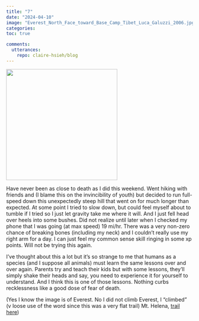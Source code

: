 ```yaml
---
title: "7"
date: "2024-04-10"
image: "Everest_North_Face_toward_Base_Camp_Tibet_Luca_Galuzzi_2006.jpg"
categories: 
toc: true

comments:
  utterances:
    repo: claire-hsieh/blog
---
```


![](Everest_North_Face_toward_Base_Camp_Tibet_Luca_Galuzzi_2006.jpg){fig-align="center" width="300"}

Have never been as close to death as I did this weekend. Went hiking with friends and (I blame this on the invincibility of youth) but decided to run full-speed down this unexpectedly steep hill that went on for much longer than expected. At some point I tried to slow down, but could feel myself about to tumble if I tried so I just let gravity take me where it will. And I just fell head over heels into some bushes. Did not realize until later when I checked my phone that I was going (at max speed) 19 mi/hr. There was a very non-zero chance of breaking bones (including my neck) and I couldn't really use my right arm for a day. I can just feel my common sense skill ringing in some xp points. Will not be trying this again.

I've thought about this a lot but it's so strange to me that humans as a species (and I suppose all animals) must learn the same lessons over and over again. Parents try and teach their kids but with some lessons, they'll simply shake their heads and say, you need to experience it for yourself to understand. And I think this is one of those lessons. Nothing curbs recklessness like a good dose of fear of death.

(Yes I know the image is of Everest. No I did not climb Everest, I "climbed" (v loose use of the word since this was a very flat trail) Mt. Helena, [trail here](https://g.co/kgs/XoQw22R))
